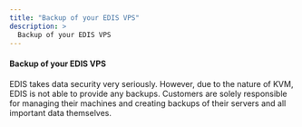 ```yaml
---
title: "Backup of your EDIS VPS"
description: >
  Backup of your EDIS VPS
---
```


#### Backup of your EDIS VPS

EDIS takes data security very seriously. However, due to the nature of KVM, EDIS is not able to provide any backups. Customers are solely responsible for managing their machines and creating backups of their servers and all important data themselves.